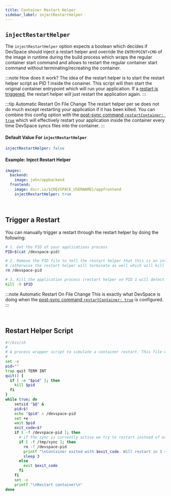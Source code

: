 ```yaml
---
title: Container Restart Helper
sidebar_label: injectRestartHelper
---
```


## `injectRestartHelper`
The `injectRestartHelper` option expects a boolean which decides if DevSpace should inject a restart helper and override the `ENTRYPOINT+CMD` of the image in runtime during the build process which wraps the regular container start command and allows to restart the regular container start command without terminating/recreating the container.


:::note How does it work?
The idea of the restart helper is to start the restart helper script as PID 1 inside the conainer. This script will then start the original container entrypoint which will run your application. If a [restart is triggered](#trigger-a-restart), the restart helper will just restart the application again.
:::

:::tip Automatic Restart On File Change
The restart helper per se does not do much except restarting your application if it has been killed. You can combine this config option with the [post-sync command `restartContainer: true`](../development/file-synchronization.mdx#onuploadrestartcontainer) which will effectively restart your application inside the container every time DevSpace syncs files into the container.
:::


#### Default Value For `injectRestartHelper`
```yaml
injectRestartHelper: false
```

#### Example: Inject Restart Helper
```yaml
images:
  backend:
    image: john/appbackend
  frontend:
    image: dscr.io/${DEVSPACE_USERNAME}/appfrontend
    injectRestartHelper: true
```


<br/>

## Trigger a Restart
You can manually trigger a restart through the restart helper by doing the following:
```bash
# 1. Get the PID of your applications process
PID=$(cat /devspace-pid)

# 2. Remove the PID file to tell the restart helper that this is an intended restart 
# (otherwise the restart helper will terminate as well which will kill the container)
rm /devspace-pid

# 3. Kill the application process (restart helper on PID 1 will detect this and restart it again)
kill -9 $PID
```

:::note Automatic Restart On File Change
This is exactly what DevSpace is doing when the [post-sync command `restartContainer: true`](../development/file-synchronization.mdx#onuploadrestartcontainer) is configured.
:::


<br/>

## Restart Helper Script
```bash
#!/bin/sh
#
# A process wrapper script to simulate a container restart. This file was injected with devspace during the build process
#
set -e
pid=""
trap quit TERM INT
quit() {
  if [ -n "$pid" ]; then
    kill $pid
  fi
}
while true; do
    setsid "$@" &
    pid=$!
    echo "$pid" > /devspace-pid
    set +e
    wait $pid
    exit_code=$?
    if [ -f /devspace-pid ]; then
      # if the sync is currently active we try to restart instead of exiting
      if [ -f /tmp/sync ]; then
        rm -f /devspace-pid 	
        printf "\nContainer exited with $exit_code. Will restart in 3 seconds...\n"
        sleep 3
      else
        exit $exit_code
      fi
    fi
    set -e
    printf "\nRestart container\n"
done
```
